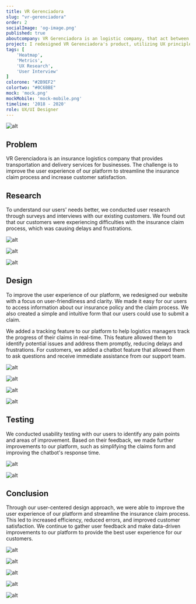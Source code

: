 ```yaml
---
title: VR Gerenciadora
slug: "vr-gerenciadora"
order: 2
socialImage: 'og-image.png'
published: true
aboutcompany: VR Gerenciadora is an logistic company, that act between a delivery company and an ensurance company.
project: I redesigned VR Gerenciadora's product, utilizing UX principles to improve the user experience through user research and user-centered designs.
tags: [
    'Heatmap',
    'Metrics',
    'UX Research',
    'User Interview'
]
colorone: "#2B9EF2"
colortwo: "#0C6BBE"
mock: 'mock.png'
mockMobile: 'mock-mobile.png'
timeline: '2018 - 2020'
role: UX/UI Designer
---
```

![alt](delivery-truck.jpg)

## Problem

<p class="text">VR Gerenciadora is an insurance logistics company that provides transportation and delivery services for businesses. The challenge is to improve the user experience of our platform to streamline the insurance claim process and increase customer satisfaction.</p>

## Research

<p class="text">To understand our users' needs better, we conducted user research through surveys and interviews with our existing customers. We found out that our customers were experiencing difficulties with the insurance claim process, which was causing delays and frustrations.</p>

![alt](whiteboard3.jpg)

<div class="gallery gallery-narrow">

![alt](whiteboard1.jpg)

![alt](whiteboard2.jpg)

</div>

## Design

<p class="text">To improve the user experience of our platform, we redesigned our website with a focus on user-friendliness and clarity. We made it easy for our users to access information about our insurance policy and the claim process. We also created a simple and intuitive form that our users could use to submit a claim.</p>
<p class="text">We added a tracking feature to our platform to help logistics managers track the progress of their claims in real-time. This feature allowed them to identify potential issues and address them promptly, reducing delays and frustrations. For customers, we added a chatbot feature that allowed them to ask questions and receive immediate assistance from our support team.</p>

<div class="gallery">

![alt](sistema3.png)

![alt](sistema4.png)

</div>

<div class="gallery">

![alt](sistema1.png)

![alt](sistema2.png)

</div>

## Testing

<p class="text">We conducted usability testing with our users to identify any pain points and areas of improvement. Based on their feedback, we made further improvements to our platform, such as simplifying the claims form and improving the chatbot's response time.</p>

<div class="gallery">

![alt](monitoramento1.png)

![alt](monitoramento2.png)

</div>

## Conclusion

<p class="text">Through our user-centered design approach, we were able to improve the user experience of our platform and streamline the insurance claim process. This led to increased efficiency, reduced errors, and improved customer satisfaction. We continue to gather user feedback and make data-driven improvements to our platform to provide the best user experience for our customers.</p>

<div class="gallery">

![alt](cadastro-e-consulta1.png)

![alt](cadastro-e-consulta2.png)

</div>

<div class="gallery">

![alt](cadastro-e-consulta3.png)

![alt](cadastro-e-consulta4.png)

![alt](cadastro-e-consulta5.png)

</div>